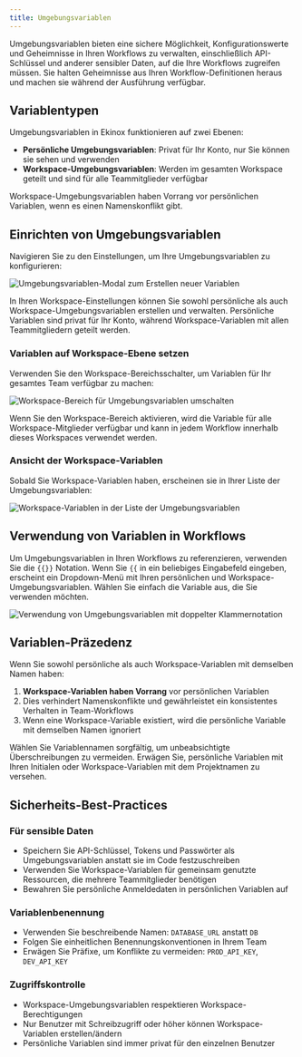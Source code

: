 ```yaml
---
title: Umgebungsvariablen
---
```



Umgebungsvariablen bieten eine sichere Möglichkeit, Konfigurationswerte und Geheimnisse in Ihren Workflows zu verwalten, einschließlich API-Schlüssel und anderer sensibler Daten, auf die Ihre Workflows zugreifen müssen. Sie halten Geheimnisse aus Ihren Workflow-Definitionen heraus und machen sie während der Ausführung verfügbar.

## Variablentypen

Umgebungsvariablen in Ekinox funktionieren auf zwei Ebenen:

- **Persönliche Umgebungsvariablen**: Privat für Ihr Konto, nur Sie können sie sehen und verwenden
- **Workspace-Umgebungsvariablen**: Werden im gesamten Workspace geteilt und sind für alle Teammitglieder verfügbar

<Callout type="info">
Workspace-Umgebungsvariablen haben Vorrang vor persönlichen Variablen, wenn es einen Namenskonflikt gibt.
</Callout>

## Einrichten von Umgebungsvariablen

Navigieren Sie zu den Einstellungen, um Ihre Umgebungsvariablen zu konfigurieren:

<Image
  src="/static/environment/environment-1.png"
  alt="Umgebungsvariablen-Modal zum Erstellen neuer Variablen"
  width={500}
  height={350}
/>

In Ihren Workspace-Einstellungen können Sie sowohl persönliche als auch Workspace-Umgebungsvariablen erstellen und verwalten. Persönliche Variablen sind privat für Ihr Konto, während Workspace-Variablen mit allen Teammitgliedern geteilt werden.

### Variablen auf Workspace-Ebene setzen

Verwenden Sie den Workspace-Bereichsschalter, um Variablen für Ihr gesamtes Team verfügbar zu machen:

<Image
  src="/static/environment/environment-2.png"
  alt="Workspace-Bereich für Umgebungsvariablen umschalten"
  width={500}
  height={350}
/>

Wenn Sie den Workspace-Bereich aktivieren, wird die Variable für alle Workspace-Mitglieder verfügbar und kann in jedem Workflow innerhalb dieses Workspaces verwendet werden.

### Ansicht der Workspace-Variablen

Sobald Sie Workspace-Variablen haben, erscheinen sie in Ihrer Liste der Umgebungsvariablen:

<Image
  src="/static/environment/environment-3.png"
  alt="Workspace-Variablen in der Liste der Umgebungsvariablen"
  width={500}
  height={350}
/>

## Verwendung von Variablen in Workflows

Um Umgebungsvariablen in Ihren Workflows zu referenzieren, verwenden Sie die `{{}}` Notation. Wenn Sie `{{` in ein beliebiges Eingabefeld eingeben, erscheint ein Dropdown-Menü mit Ihren persönlichen und Workspace-Umgebungsvariablen. Wählen Sie einfach die Variable aus, die Sie verwenden möchten.

<Image
  src="/static/environment/environment-4.png"
  alt="Verwendung von Umgebungsvariablen mit doppelter Klammernotation"
  width={500}
  height={350}
/>

## Variablen-Präzedenz

Wenn Sie sowohl persönliche als auch Workspace-Variablen mit demselben Namen haben:

1. **Workspace-Variablen haben Vorrang** vor persönlichen Variablen
2. Dies verhindert Namenskonflikte und gewährleistet ein konsistentes Verhalten in Team-Workflows
3. Wenn eine Workspace-Variable existiert, wird die persönliche Variable mit demselben Namen ignoriert

<Callout type="warning">
Wählen Sie Variablennamen sorgfältig, um unbeabsichtigte Überschreibungen zu vermeiden. Erwägen Sie, persönliche Variablen mit Ihren Initialen oder Workspace-Variablen mit dem Projektnamen zu versehen.
</Callout>

## Sicherheits-Best-Practices

### Für sensible Daten
- Speichern Sie API-Schlüssel, Tokens und Passwörter als Umgebungsvariablen anstatt sie im Code festzuschreiben
- Verwenden Sie Workspace-Variablen für gemeinsam genutzte Ressourcen, die mehrere Teammitglieder benötigen
- Bewahren Sie persönliche Anmeldedaten in persönlichen Variablen auf

### Variablenbenennung
- Verwenden Sie beschreibende Namen: `DATABASE_URL` anstatt `DB`
- Folgen Sie einheitlichen Benennungskonventionen in Ihrem Team
- Erwägen Sie Präfixe, um Konflikte zu vermeiden: `PROD_API_KEY`, `DEV_API_KEY`

### Zugriffskontrolle
- Workspace-Umgebungsvariablen respektieren Workspace-Berechtigungen
- Nur Benutzer mit Schreibzugriff oder höher können Workspace-Variablen erstellen/ändern
- Persönliche Variablen sind immer privat für den einzelnen Benutzer